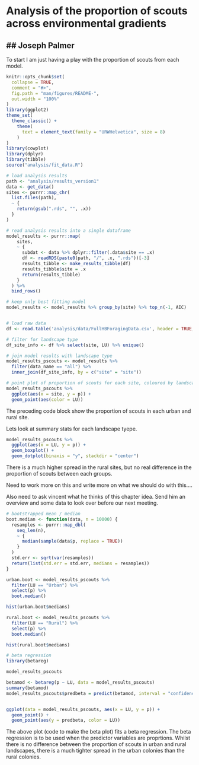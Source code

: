 # Analysis of the proportion of scouts across environmental gradients
## Joseph Palmer
---

To start I am just having a play with the proportion of scouts from each model.

```{r, include = FALSE}
knitr::opts_chunk$set(
  collapse = TRUE,
  comment = "#>",
  fig.path = "man/figures/README-",
  out.width = "100%"
)
library(ggplot2)
theme_set(
  theme_classic() +
    theme(
      text = element_text(family = "URWHelvetica", size = 8)
    )
)
library(cowplot)
library(dplyr)
library(tibble)
source("analysis/fit_data.R")
```


```{r}

# load analysis results
path <- "analysis/results_version1"
data <- get_data()
sites <- purrr::map_chr(
  list.files(path),
  ~ {
    return(gsub(".rds", "", .x))
  }
)

# read analysis results into a single dataframe
model_results <- purrr::map(
    sites,
    ~ {
      subdat <- data %>% dplyr::filter(.data$site == .x)
      df <- readRDS(paste0(path, "/", .x, ".rds"))[-3]
      results_tibble <- make_results_tibble(df)
      results_tibble$site = .x
      return(results_tibble)
    }
  ) %>%
  bind_rows()

# keep only best fitting model
model_results <- model_results %>% group_by(site) %>% top_n(-1, AIC)


# load raw data
df <- read.table('analysis/data/FullHBForagingData.csv', header = TRUE,  sep = ',',  stringsAsFactors = FALSE)

# filter for landscape type
df_site_info <- df %>% select(site, LU) %>% unique()

# join model results with landscape type
model_results_pscouts <- model_results %>%
  filter(data_name == "all") %>%
  inner_join(df_site_info, by = c("site" = "site"))

# point plot of proportion of scouts for each site, coloured by landscape type
model_results_pscouts %>%
  ggplot(aes(x = site, y = p)) +
  geom_point(aes(color = LU))

```

The preceding code block show the proportion of scouts in each urban and rural site.

Lets look at summary stats for each landscape tyepe.

```{r}

model_results_pscouts %>%
  ggplot(aes(x = LU, y = p)) +
  geom_boxplot() +
  geom_dotplot(binaxis = "y", stackdir = "center")

```

There is a much higher spread in the rural sites, but no real difference in the proportion of scouts between each groups.

Need to work more on this and write more on what we should do with this....

Also need to ask vincent what he thinks of this chapter idea. Send him an overview and some data to look over before our next meeting.

```{r}
# bootstrapped mean / median
boot.median <- function(data, n = 10000) {
  resamples <- purrr::map_dbl(
    seq_len(n),
    ~ {
      median(sample(data$p, replace = TRUE))
    }
  )
  std.err <- sqrt(var(resamples))
  return(list(std.err = std.err, medians = resamples))
}

urban.boot <- model_results_pscouts %>%
  filter(LU == "Urban") %>%
  select(p) %>%
  boot.median()

hist(urban.boot$medians)

rural.boot <- model_results_pscouts %>%
  filter(LU == "Rural") %>%
  select(p) %>%
  boot.median()

hist(rural.boot$medians)

```

```{r}

# beta regression
library(betareg)

model_results_pscouts

betamod <- betareg(p ~ LU, data = model_results_pscouts)
summary(betamod)
model_results_pscouts$predbeta = predict(betamod, interval = "confidence")


ggplot(data = model_results_pscouts, aes(x = LU, y = p)) +
  geom_point() +
  geom_point(aes(y = predbeta, color = LU))

```

The above plot (code to make the beta plot) fits a beta regression. The beta regression is to be used when the predictor variables are proprtions. Whilst there is no difference between the proportion of scouts in urban and rural landscapes, there is a much tighter spread in the urban colonies than the rural colonies.